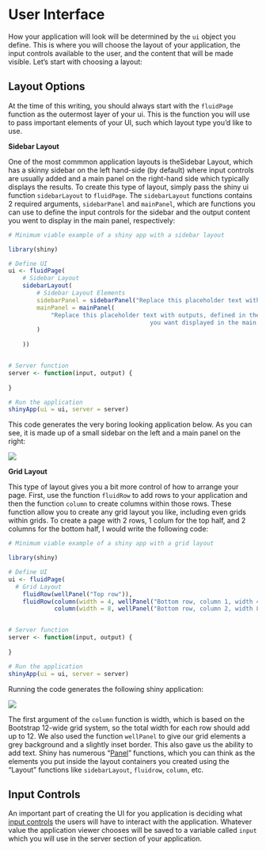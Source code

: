 # User Interface 

How your application will look will be determined by the `ui` object you define. This is where you will choose the layout of your application, the input controls available to the user, and the content that will be made visible. Let's start with choosing a layout:

## Layout Options 

At the time of this writing, you should always start with the `fluidPage` function as the outermost layer of your ui. This is the function you will use to pass important elements of your UI, such which layout type you'd like to use.

**Sidebar Layout** 

One of the most commmon application layouts is theSidebar Layout, which has a skinny sidebar on the left hand-side (by default) where input controls are usually added and a main panel on the right-hand side which typically displays the results. To create this type of layout, simply pass the shiny ui function `sidebarLayout` to `fluidPage`. The `sidebarLayout` functions contains 2 required arguments, `sidebarPanel` and `mainPanel`, which are functions you can use to define the input controls for the sidebar and the output content you went to display in the main panel, respectively:

```r
# Minimum viable example of a shiny app with a sidebar layout

library(shiny)

# Define UI
ui <- fluidPage(
    # Sidebar Layout
    sidebarLayout(
        # Sidebar Layout Elements
        sidebarPanel = sidebarPanel("Replace this placeholder text with your input controls of choice."),
        mainPanel = mainPanel(
            "Replace this placeholder text with outputs, defined in the server function below,
                                        you want displayed in the main panel."
        )
        
    ))


# Server function
server <- function(input, output) {
    
}

# Run the application
shinyApp(ui = ui, server = server)


```

This code generates the very boring looking application below. As you can see, it is made up of a small sidebar on the left and a main panel on the right:

![](screenshots/sidebar_layout_mve.png)

**Grid Layout** 

This type of layout gives you a bit more control of how to arrange your page. First, use the function `fluidRow` to add  rows to your application and then the function `column` to create columns within those rows. These function allow you to create any grid layout you like, including even grids within grids. To create a page with 2 rows, 1 colum for the top half, and 2 columns for the bottom half, I would write the following code:

```r
# Minimum viable example of a shiny app with a grid layout

library(shiny)

# Define UI
ui <- fluidPage(
  # Grid Layout
    fluidRow(wellPanel("Top row")),
    fluidRow(column(width = 4, wellPanel("Bottom row, column 1, width 4")),
             column(width = 8, wellPanel("Bottom row, column 2, width 8"))))


# Server function
server <- function(input, output) {
    
}

# Run the application
shinyApp(ui = ui, server = server)

```

Running the code generates the following shiny application:

![](screenshots/grid-layout-mve.png)

The first argument of the `column` function is width, which is  based on the Bootstrap 12-wide grid system, so the total width for each row should add up to 12. We also used the function `wellPanel` to give our grid elements a grey background and a slightly inset border. This also gave us the ability to add text. Shiny has numerous "[Panel](https://bookdown.org/weicheng/shinyTutorial/ui.html#layout){target=\"_blank\"}" functions, which you can think as the elements you put inside the layout containers you created using the "Layout" functions like `sidebarLayout`, `fluidrow`, `column`, etc. 

## Input Controls 

An important part of creating the UI for you application is deciding what [input controls](https://shiny.rstudio.com/tutorial/written-tutorial/lesson3/) the users will have to interact with the application. Whatever value the application viewer chooses will be saved to a variable called `input` which you will use in the server section of your application. 

